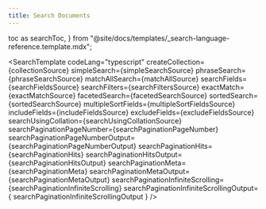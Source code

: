 ```yaml
---
title: Search Documents
---
```


  toc as searchToc,
} from "@site/docs/templates/_search-language-reference.template.mdx";

<SearchTemplate
  codeLang="typescript"
  createCollection={collectionSource}
  simpleSearch={simpleSearchSource}
  phraseSearch={phraseSearchSource}
  matchAllSearch={matchAllSource}
  searchFields={searchFieldsSource}
  searchFilters={searchFiltersSource}
  exactMatch={exactMatchSource}
  facetedSearch={facetedSearchSource}
  sortedSearch={sortedSearchSource}
  multipleSortFields={multipleSortFieldsSource}
  includeFields={includeFieldsSource}
  excludeFields={excludeFieldsSource}
  searchUsingCollation={searchUsingCollationSource}
  searchPaginationPageNumber={searchPaginationPageNumber}
  searchPaginationPageNumberOutput={searchPaginationPageNumberOutput}
  searchPaginationHits={searchPaginationHits}
  searchPaginationHitsOutput={searchPaginationHitsOutput}
  searchPaginationMeta={searchPaginationMeta}
  searchPaginationMetaOutput={searchPaginationMetaOutput}
  searchPaginationInfiniteScrolling={searchPaginationInfiniteScrolling}
  searchPaginationInfiniteScrollingOutput={
    searchPaginationInfiniteScrollingOutput
  }
/>

[//]: # "workaround to generate table of contents, see https://github.com/facebook/docusaurus/issues/3915"

